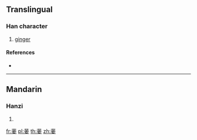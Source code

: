 {{character info/new}}
==Translingual==

===Han character===
{{Han char|rn=140|rad=艸|as=09|sn=15|four=|canj=TTGV}}

# [[ginger]]

====References====
* {{Han ref|kx=1043.180|dkj=31369|dj=1504.040|hdz=53254.120|uh=8441|ud=33857}}

----

==Mandarin==

===Hanzi===
{{cmn-hanzi|pin=[[jiāng]] ([[jiang1]])|wg=chiang<sup>1</sup>}}

# {{defn|lang=cmn|sort=艸09}}

[[fr:葁]]
[[pl:葁]]
[[th:葁]]
[[zh:葁]]